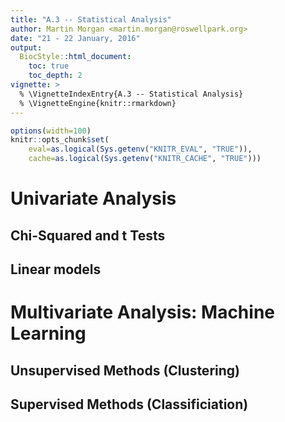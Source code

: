 ```yaml
---
title: "A.3 -- Statistical Analysis"
author: Martin Morgan <martin.morgan@roswellpark.org>
date: "21 - 22 January, 2016"
output:
  BiocStyle::html_document:
    toc: true
    toc_depth: 2
vignette: >
  % \VignetteIndexEntry{A.3 -- Statistical Analysis}
  % \VignetteEngine{knitr::rmarkdown}
---
```


```r
options(width=100)
knitr::opts_chunk$set(
    eval=as.logical(Sys.getenv("KNITR_EVAL", "TRUE")),
    cache=as.logical(Sys.getenv("KNITR_CACHE", "TRUE")))
```

# Univariate Analysis

## Chi-Squared and t Tests

## Linear models

# Multivariate Analysis: Machine Learning

## Unsupervised Methods (Clustering)

## Supervised Methods (Classificiation)
